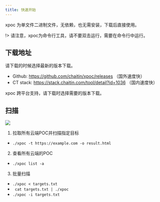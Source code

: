 ```yaml
---
title: 快速开始
---
```


xpoc 为单文件二进制文件，无依赖，也无需安装，下载后直接使用。

!> 请注意，xpoc为命令行工具，请不要双击运行，需要在命令行中运行。

## 下载地址

请下载的时候选择最新的版本下载。

+ Github: https://github.com/chaitin/xpoc/releases （国外速度快）
+ CT stack: https://stack.chaitin.com/tool/detail?id=1036 （国内速度快）

xpoc 跨平台支持，请下载时选择需要的版本下载。

## 扫描

![](/images/tools/xpoc/eme.gif)

1. 拉取所有云端POC并扫描指定目标

 - `./xpoc -t https://example.com -o result.html`

2. 查看所有云端的POC

 - `./xpoc list -a`

3. 批量扫描

 - `./xpoc < targets.txt`
 - ` cat targets.txt | ./xpoc`
 - `./xpoc -i targets.txt`
